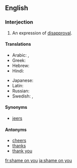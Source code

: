 ==English==

===Interjection===
{{en-interj|head=[[shame]] [[on]] [[you]]}}

# An expression of [[disapproval]].

====Translations====
{{trans-top|expression of disapproval}}
* Arabic: {{t|ar|حَرَام عَلَيْك}}, {{t|ar|عَيْب عَلَيْكَ}}
* Greek: {{t|el|ντροπή σου}}
* Hebrew: {{t|he|התבייש לך|tr=hitbayésh lekhá|sc=Hebr}}
* Hindi: {{t|hi|शर्म|tr=śarm|sc=Deva}}
{{trans-mid}}
* Japanese: {{t|ja|恥を知れ|tr=はじをしれ, hajioshire|sc=Jpan}}
* Latin: {{t|la|te}} {{t|la|pudeat}}
* Russian: {{t|ru|как вам не стыдно!}}
* Swedish: {{t|sv|fy skäms}}, {{t|sv|skäms på dig}}
{{trans-bottom}}

====Synonyms====
* [[jeers]]

====Antonyms====
* [[cheers]]
* [[thanks]]
* [[thank you]]

[[fr:shame on you]]
[[ja:shame on you]]